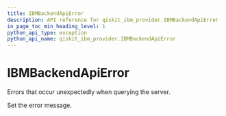 ```yaml
---
title: IBMBackendApiError
description: API reference for qiskit_ibm_provider.IBMBackendApiError
in_page_toc_min_heading_level: 1
python_api_type: exception
python_api_name: qiskit_ibm_provider.IBMBackendApiError
---
```


# IBMBackendApiError

<Class id="qiskit_ibm_provider.IBMBackendApiError" name="IBMBackendApiError" isDedicatedPage={true} github="https://github.com/qiskit/qiskit-ibm-provider/tree/stable/0.7/qiskit_ibm_provider/exceptions.py" signature="IBMBackendApiError(*message)">
  Errors that occur unexpectedly when querying the server.

  Set the error message.
</Class>

